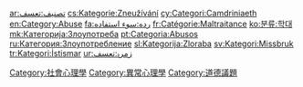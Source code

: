 {{Commonscat|Abuse}}

[[Category:社會心理學|Category:社會心理學]]
[[Category:異常心理學|Category:異常心理學]]
[[Category:道德議題|Category:道德議題]]

[[ar:تصنيف:تعسف|ar:تصنيف:تعسف]]
[[cs:Kategorie:Zneužívání|cs:Kategorie:Zneužívání]]
[[cy:Categori:Camdriniaeth|cy:Categori:Camdriniaeth]]
[[en:Category:Abuse|en:Category:Abuse]]
[[fa:رده:سوء_استفاده|fa:رده:سوء استفاده]]
[[fr:Catégorie:Maltraitance|fr:Catégorie:Maltraitance]]
[[ko:분류:학대|ko:분류:학대]]
[[mk:Категорија:Злоупотреба|mk:Категорија:Злоупотреба]]
[[pt:Categoria:Abusos|pt:Categoria:Abusos]]
[[ru:Категория:Злоупотребление|ru:Категория:Злоупотребление]]
[[sl:Kategorija:Zloraba|sl:Kategorija:Zloraba]]
[[sv:Kategori:Missbruk|sv:Kategori:Missbruk]]
[[tr:Kategori:İstismar|tr:Kategori:İstismar]]
[[ur:زمرہ:تعسف|ur:زمرہ:تعسف]]
